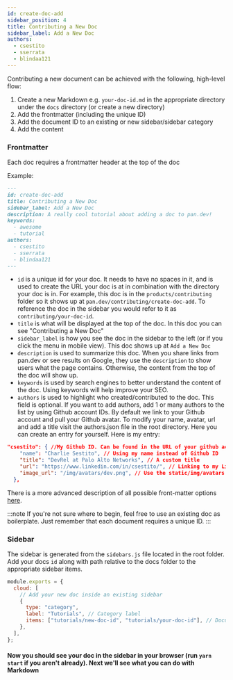 ```yaml
---
id: create-doc-add
sidebar_position: 4
title: Contributing a New Doc
sidebar_label: Add a New Doc
authors: 
  - csestito
  - sserrata
  - blindaa121
---
```


Contributing a new document can be achieved with the following, high-level flow:

1. Create a new Markdown e.g. `your-doc-id.md` in the appropriate directory under the `docs` directory (or create a new directory)
2. Add the frontmatter (including the unique ID)
3. Add the document ID to an existing or new sidebar/sidebar category
4. Add the content

### Frontmatter

Each doc requires a frontmatter header at the top of the doc

Example:

```md
---
id: create-doc-add
title: Contributing a New Doc
sidebar_label: Add a New Doc
description: A really cool tutorial about adding a doc to pan.dev!
keywords:
  - awesome
  - tutorial
authors:
  - csestito
  - sserrata
  - blindaa121
---
```

- `id` is a unique id for your doc. It needs to have no spaces in it, and is used to create the URL your doc is at in combination with the directory your doc is in. 
For example, this doc is in the `products/contributing` folder so it shows up at `pan.dev/contributing/create-doc-add`. To reference the doc in the sidebar you would refer to it as `contributing/your-doc-id`.
- `title` is what will be displayed at the top of the doc. In this doc you can see "Contributing a New Doc"
- `sidebar_label` is how you see the doc in the sidebar to the left (or if you click the menu in mobile view). This doc shows up at `Add a New Doc`
- `description` is used to summarize this doc. When you share links from pan.dev or see results on Google, they use the `description` to show users what the page contains. Otherwise, the content from the top of the doc will show up. 
- `keywords` is used by search engines to better understand the content of the doc. Using keywords will help improve your SEO. 
- `authors` is used to highlight who created/contributed to the doc. This field is optional. If you want to add authors, add 1 or many authors to the list by using Github account IDs. By default we link to your Github account and pull your Github avatar. 
To modify your name, avatar, url and add a title visit the authors.json file in the root directory. Here you can create an entry for yourself. Here is my entry: 
```json 
"csestito": { //My Github ID. Can be found in the URL of your github account, mine is https://github.com/csestito.
    "name": "Charlie Sestito", // Using my name instead of Github ID 
    "title": "DevRel at Palo Alto Networks", // A custom title
    "url": "https://www.linkedin.com/in/csestito/", // Linking to my LinkedIn instead of my Github 
    "image_url": "/img/avatars/dev.png", // Use the static/img/avatars folder to hold your avatar, can't use external sources. 
  },
```

There is a more advanced description of all possible front-matter options [here](https://docusaurus.io/docs/api/plugins/@docusaurus/plugin-content-docs#markdown-front-matter).

:::note
If you're not sure where to begin, feel free to use an existing doc as boilerplate. Just remember that each document requires a unique ID.
:::

### Sidebar

The sidebar is generated from the `sidebars.js` file located in the root folder. Add your docs `id` along with path relative to the docs folder to the appropriate sidebar items.

```js {6,7}
module.exports = {
  cloud: [
    // Add your new doc inside an existing sidebar
    {
      type: "category",
      label: "Tutorials", // Category label
      items: ["tutorials/new-doc-id", "tutorials/your-doc-id"], // Document ID (including relative path after docs)
    },
  ],
};
```

#### Now you should see your doc in the sidebar in your browser (run `yarn start` if you aren't already). Next we'll see what you can do with Markdown
